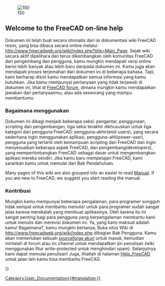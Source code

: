 <languages/>
{{Docnav
|
|[[About_FreeCAD|About FreeCAD]]
}}

[[Image:Crystal_Clear_app_tutorials.png|right|150]]

== Welcome to the FreeCAD on-line help ==

<div class="mw-translate-fuzzy">
Dokumen ini telah buat secara otomatis dari isi dokumentasi wiki FreeCAD resmi, yang bisa dibaca secara online melalui http://www.freecadweb.org/wiki/index.php?title=Main_Page. Sejak wiki secara aktif dipelihara dan terus dikembangkan oleh komunitas FreeCAD dari pengembang dan pengguna, kamu mungkin mendapati versi online berisi lebih banyak atau lebih baru daripada dokumen ini. Kamu juga akan mendapati proses terjemahan dari dokumen ini di beberapa bahasa. Tapi, kami berharap disini kamu mendapatkan semua informasi yang kamu butuhkan. Jika kamu mempunyai pertanyaan yang tidak terjawab di dokumen ini, lihat di [http://forum.freecadweb.org/index.php FreeCAD forum], dimana mungkin kamu mendapatkan jawaban dari pertanyaanmu, atau ada seseorang yang mampu membantumu.
</div>

<span id="How_to_use"></span>
=== Bagaimana menggunakan ===

<div class="mw-translate-fuzzy">
Dokumen ini dibagi menjadi beberapa seksi: pengantar, penggunaan, scripting dan pengembangan, tiga seksi terakhir dikhususkan untuk tiga kategori dari pengguna FreeCAD: pengguna-akhir(end-users), yang secara sederhana ingin menggunakan aplikasi, pengguna-ahli(power-user), pengguna yang tertarik oleh kemampuan scripting dari FreeCAD dan ingin menyesuaikan beberapa aspek FreeCAD, dan pengembang(developers), yang mempertimbangkan FreeCAD sebagai dasar untuk mengembangkan aplikasi mereka sendiri. Jika kamu baru mempelajari FreeCAD, kami sarankan kamu untuk memulai dari Bab Pendahuluan.
</div>

Many pages of this wiki are also grouped into an easier to read [[Manual|Manual]]. If you are new to FreeCAD, we suggest you start reading the manual.

<span id="Contribute"></span>
=== Kontribusi ===

<div class="mw-translate-fuzzy">

Mungkin kamu mempunyai beberapa pengalaman, para programer sungguh tidak sempat untuk membantu menulis! untuk para programer sudah sangat jelas karena merekalah yang membuat aplikasinya. Oleh karena itu ini sangat penting bagi para pengguna yang berpengalaman membantu kami untuk menulis dan merevisi dokumen ini. Ya, yang kami maksud adalah kamu! Bagaimana?, kamu mungkin bertanya, Buka situs Wiki di http://www.freecadweb.org/wiki/index.php dibagian Bab Pengguna. Kamu akan memerlukan sebuah [http://sourceforge.net/ sourceforge akun] untuk masuk, kemudian mintalah di forum atau irc channel untuk mendapatkan ijin penulisan (wiki menggunakan fitur write-protected untuk menghindari spam). Selanjutnya kami dapat memulai penulisan! Juga, lihatlah di halaman [[Help_FreeCAD]] untuk jalan lain kamu bisa membantu FreeCAD.
</div>

<div class="mw-translate-fuzzy">
{{docnav/id|Online Help Toc|About FreeCAD}}
</div>

{{Userdocnavi{{#translation:}}}}
[[Category:User_Documentation{{#translation:}}]]
